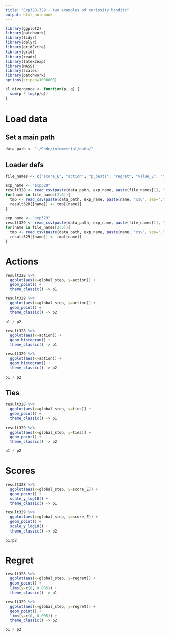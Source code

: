 ```yaml
---
title: "Exp328-329 - two examples of curiosity bandits"
output: html_notebook
---
```


```r
library(ggplot2)
library(patchwork)
library(tidyr)
library(dplyr)
library(gridExtra)
library(grid)
library(readr)
library(latex2exp)
library(MASS) 
library(scales)
library(patchwork)
options(scipen=1000000)

kl_divergence <- function(p, q) {
  sum(p * log(p/q))
}
```

# Load data
## Set a main path
```r
data_path <- "~/Code/infomercial/data/"
```

## Loader defs
```r
file_names <- c("score_E", "action", "p_bests", "regret", "value_E", "ties")

exp_name <- "exp328"
result328 <- read_csv(paste(data_path, exp_name, paste(file_names[1], "csv", sep="."), sep="/"))
for(name in file_names[2:6]){
  tmp <- read_csv(paste(data_path, exp_name, paste(name, "csv", sep="."), sep="/"))
  result328[[name]] <- tmp[[name]]
}

exp_name <- "exp329"
result329 <- read_csv(paste(data_path, exp_name, paste(file_names[1], "csv", sep="."), sep="/"))
for(name in file_names[2:6]){
  tmp <- read_csv(paste(data_path, exp_name, paste(name, "csv", sep="."), sep="/"))
  result329[[name]] <- tmp[[name]]
}
```


# Actions
```r
result328 %>% 
  ggplot(aes(x=global_step, y=action)) +
  geom_point() + 
  theme_classic() -> p1

result329 %>% 
  ggplot(aes(x=global_step, y=action)) +
  geom_point() + 
  theme_classic() -> p2

p1 / p2
```
```r
result328 %>% 
  ggplot(aes(x=action)) +
  geom_histogram() + 
  theme_classic() -> p1

result329 %>% 
  ggplot(aes(x=action)) +
  geom_histogram() + 
  theme_classic() -> p2

p1 / p2
```
## Ties
```r
result328 %>% 
  ggplot(aes(x=global_step, y=ties)) +
  geom_point() + 
  theme_classic() -> p1

result329 %>% 
  ggplot(aes(x=global_step, y=ties)) +
  geom_point() + 
  theme_classic() -> p2

p1 / p2
```

# Scores
```r
result328 %>% 
  ggplot(aes(x=global_step, y=score_E)) +
  geom_point() + 
  scale_y_log10() +
  theme_classic() -> p1

result329 %>% 
  ggplot(aes(x=global_step, y=score_E)) +
  geom_point() + 
  scale_y_log10() +
  theme_classic() -> p2

p1/p2
```

# Regret
```r
result328 %>% 
  ggplot(aes(x=global_step, y=regret)) +
  geom_point() + 
  lims(y=c(0, 0.005)) +
  theme_classic() -> p1

result329 %>% 
  ggplot(aes(x=global_step, y=regret)) +
  geom_point() + 
  lims(y=c(0, 0.005)) +
  theme_classic() -> p2

p1 / p2
```